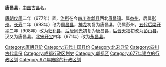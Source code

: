 '''唐昌县'''，[[中国|中国]]古[[县|县]]名。

[[唐朝|唐朝]][[仪凤|仪凤]]二年（677年）置，[[治所|治所]]在今[[四川省|四川省]][[郫县|郫县]]西北[[唐昌镇|唐昌镇]]。属[[益州|益州]]，后属[[彭州_(垂拱)|彭州]]。[[长寿_(武周)|长寿]]二年（693年）改为[[周昌县|周昌县]]，[[神龙|神龙]]初复为唐昌县，仍属彭州。[[五代|五代]][[后梁|后梁]][[開平_(年號)|开平]]二年（908年）改为[[归化县_(四川)|归化县]]，[[后唐|后唐]][[同光|同光]]初复为唐昌县，[[后晋|后晋]][[天福_(后晋)|天福]]初改为[[彭山县|彭山县]]，汉又为唐昌县。[[北宋|北宋]][[开宝|开宝]]四年（971年）改为[[永昌县|永昌县]]。 

{{四川行政区划小作品}}
[[Category:唐朝县份|Category:唐朝县份]]
[[Category:五代十国县份|Category:五代十国县份]]
[[Category:北宋县份|Category:北宋县份]]
[[Category:四川古代县份|Category:四川古代县份]]
[[Category:成都行政区划史|Category:成都行政区划史]]
[[Category:郫都区|Category:郫都区]]
[[Category:677年建立的行政区划|Category:677年建立的行政区划]]
[[Category:971年废除的行政区划|Category:971年废除的行政区划]]